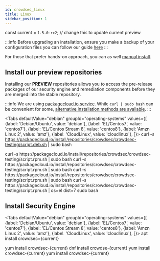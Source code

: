```yaml
---
id: crowdsec_linux
title: Linux
sidebar_position: 1
---
```


const current = `1.5.0~rc2`; // change this to update current preview

:::info
Before upgrading an installation, ensure you make a backup of your configuration files you can follow our guide [here](backup_guide/)
:::

For those that prefer hands-on approach, you can as well [manual install](building.md).

## Install our preview repositories

Installing our **PREVIEW** repositories allows you to access the pre-release packages of our security engine and remediation components before they are merged into the stable repository.

:::info
We are using [packagecloud.io service](https://packagecloud.io/crowdsec/crowdsec-testing/).
While `curl | sudo bash` can be convenient for some, [alternative installation methods are available](https://packagecloud.io/crowdsec/crowdsec-testing/install#manual).
:::


<Tabs
  defaultValue="debian"
  groupId="operating-systems"
  values={[
    {label: 'Debian/Ubuntu', value: 'debian'},
    {label: 'EL/Centos7', value: 'centos7'},
    {label: 'EL/Centos Stream 8', value: 'centos8'},
    {label: 'Amzn Linux 2', value: 'amz'},
    {label: 'CloudLinux', value: 'cloudlinux'},
  ]}>
  <TabItem value="debian">
    <CodeBlock className="language-bash">curl -s https://packagecloud.io/install/repositories/crowdsec/crowdsec-testing/script.deb.sh | sudo bash</CodeBlock>
  </TabItem>
  
  <TabItem value="centos7">
    <CodeBlock className="language-bash">curl -s https://packagecloud.io/install/repositories/crowdsec/crowdsec-testing/script.rpm.sh | sudo bash</CodeBlock>
  </TabItem>

  <TabItem value="centos8">
    <CodeBlock className="language-bash">curl -s https://packagecloud.io/install/repositories/crowdsec/crowdsec-testing/script.rpm.sh | sudo bash</CodeBlock>
  </TabItem>

  <TabItem value="amz">
    <CodeBlock className="language-bash">curl -s https://packagecloud.io/install/repositories/crowdsec/crowdsec-testing/script.rpm.sh | sudo bash</CodeBlock>
  </TabItem>

  <TabItem value="cloudlinux">
    <CodeBlock className="language-bash">curl -s https://packagecloud.io/install/repositories/crowdsec/crowdsec-testing/script.rpm.sh | os=el dist=7 sudo bash</CodeBlock>
  </TabItem>
</Tabs>



## Install Security Engine

<Tabs
  defaultValue="debian"
  groupId="operating-systems"
  values={[
    {label: 'Debian/Ubuntu', value: 'debian'},
    {label: 'EL/Centos7', value: 'centos7'},
    {label: 'EL/Centos Stream 8', value: 'centos8'},
    {label: 'Amzn Linux 2', value: 'amz'},
    {label: 'CloudLinux', value: 'cloudlinux'},
  ]}>
  <TabItem value="debian">
    <CodeBlock className="language-bash">apt install crowdsec={current}</CodeBlock>
  </TabItem>
  
  <TabItem value="centos7">
    <CodeBlock className="language-bash">yum install crowdsec-{current}</CodeBlock>
  </TabItem>

  <TabItem value="centos8">
    <CodeBlock className="language-bash">dnf install crowdse-{current}</CodeBlock>
  </TabItem>

  <TabItem value="amz">
    <CodeBlock className="language-bash">yum install crowdsec-{current}</CodeBlock>
  </TabItem>

  <TabItem value="cloudlinux">
    <CodeBlock className="language-bash">yum install crowdsec-{current}</CodeBlock>
  </TabItem>
</Tabs>